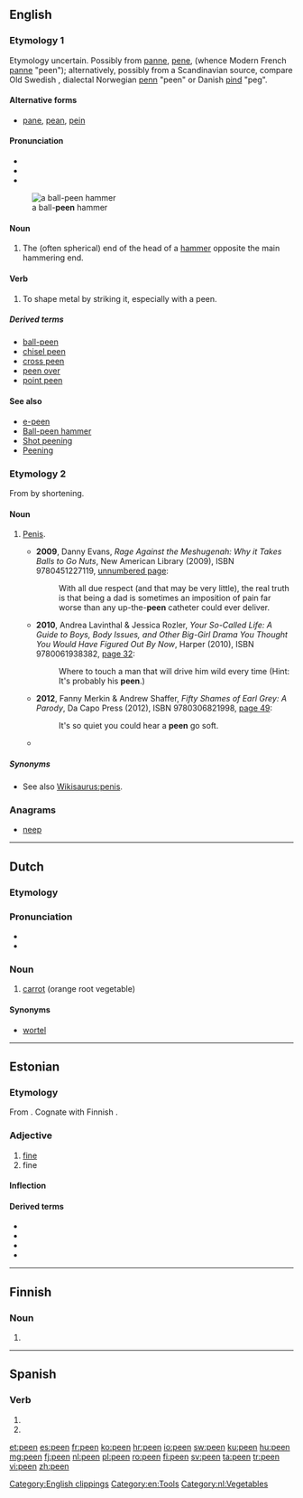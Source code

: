 ==English==

===Etymology 1===
Etymology uncertain.  Possibly from {{etyl|fro|en}} [[panne]], [[pene]], (whence Modern French [[panne]] "peen"); alternatively, possibly from a Scandinavian source, compare Old Swedish {{term|pæna||to pound iron with a hammer|lang=gmq-osw}}, dialectal Norwegian [[penn]] "peen" or Danish [[pind]] "peg".

{{etystub|en}}

====Alternative forms====
* [[pane]], [[pean]], [[pein]]

====Pronunciation====
* {{IPA|/piːn/|lang=en}}
* {{audio|en-us-peen.ogg|Audio (US)|lang=en}}
* {{rhymes|iːn|lang=en}}
{{wikipedia|Ball-peen hammer|mul=peening}}
[[File:Peen hammers.png|thumb|a ball-'''peen''' hammer]]

====Noun====
{{en-noun}}

# The (often spherical) end of the head of a [[hammer]] opposite the main hammering end.

====Verb====
{{en-verb}}

# To shape metal by striking it, especially with a peen.

=====Derived terms=====
* [[ball-peen]]
* [[chisel peen]]
* [[cross peen]]
* [[peen over]]
* [[point peen]]

====See also====
* [[e-peen]]
* [[w:Ball-peen hammer|Ball-peen hammer]]
* [[w:Shot peening|Shot peening]]
* [[w:Peening|Peening]]

===Etymology 2===
From {{m|en|penis}} by shortening.

====Noun====
{{en-noun}}

# {{context|slang|lang=en}} [[penis|Penis]].
#* '''2009''', Danny Evans, ''Rage Against the Meshugenah: Why it Takes Balls to Go Nuts'', New American Library (2009), ISBN  9780451227119, [http://books.google.com/books?id=MXlJusLUVD0C&pg=PT188 unnumbered page]:
#*: With all due respect (and that may be very little), the real truth is that being a dad is sometimes an imposition of pain far worse than any up-the-'''peen''' catheter could ever deliver.
#* '''2010''', Andrea Lavinthal & Jessica Rozler, ''Your So-Called Life: A Guide to Boys, Body Issues, and Other Big-Girl Drama You Thought You Would Have Figured Out By Now'', Harper (2010), ISBN 9780061938382, [http://books.google.com/books?id=kol6l8ew6O4C&pg=PA32 page 32]:
#*: Where to touch a man that will drive him wild every time (Hint: It's probably his '''peen'''.)
#* '''2012''', Fanny Merkin & Andrew Shaffer, ''Fifty Shames of Earl Grey: A Parody'', Da Capo Press (2012), ISBN 9780306821998, [http://books.google.com/books?id=MmPGKC9J-wYC&pg=PA49 page 49]:
#*: It's so quiet you could hear a '''peen''' go soft.
#* {{seemoreCites|lang=en}}

=====Synonyms=====
*See also [[Wikisaurus:penis]].

[[Category:English clippings]]

===Anagrams===
* [[neep#English|neep]]

[[Category:en:Tools]]

----

==Dutch==

===Etymology===
{{rfe|lang=nl}}

===Pronunciation===
* {{audio|Nl-peen.ogg|Audio|lang=nl}}
* {{rhymes|eːn|lang=nl}}

===Noun===
{{nl-noun|f|g2=m|-en|peentje}}

# [[carrot]] (orange root vegetable)

====Synonyms====
* [[wortel]]

[[Category:nl:Vegetables]]

----

==Estonian==

===Etymology===
From {{etyl|fiu-fin-pro|et}} {{m|fiu-fin-pro|*peeni}}. Cognate with Finnish {{m|fi|pieni}}.

===Adjective===
{{et-adj}}

# [[fine]] {{gloss|of small pieces, small size}}
# fine {{gloss|of good quality}}

====Inflection====
{{rfinfl|et|adjective}}

====Derived terms====
* {{l|et|peenendama}}
* {{l|et|peenestama}}
* {{l|et|peenike}}
* {{l|et|peenus}}

----

==Finnish==

===Noun===
{{head|fi|noun form}}

# {{fi-form of|pee|case=genitive|pl=singular}}

----

==Spanish==

===Verb===
{{es-verb-form}}

# {{es-verb form of|ending=er|mood=indicative|tense=present|pers=2|formal=yes|number=plural|peer}}
# {{es-verb form of|ending=er|mood=indicative|tense=present|pers=3|number=plural|peer}}

[[et:peen]]
[[es:peen]]
[[fr:peen]]
[[ko:peen]]
[[hr:peen]]
[[io:peen]]
[[sw:peen]]
[[ku:peen]]
[[hu:peen]]
[[mg:peen]]
[[fj:peen]]
[[nl:peen]]
[[pl:peen]]
[[ro:peen]]
[[fi:peen]]
[[sv:peen]]
[[ta:peen]]
[[tr:peen]]
[[vi:peen]]
[[zh:peen]]